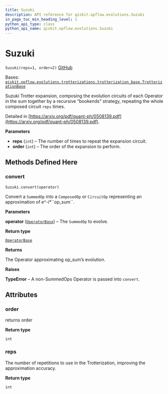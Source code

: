 ```yaml
---
title: Suzuki
description: API reference for qiskit.opflow.evolutions.Suzuki
in_page_toc_min_heading_level: 1
python_api_type: class
python_api_name: qiskit.opflow.evolutions.Suzuki
---
```


# Suzuki

<span id="qiskit.opflow.evolutions.Suzuki" />

`Suzuki(reps=1, order=2)` [GitHub](https://github.com/qiskit/qiskit/tree/stable/0.23/qiskit/opflow/evolutions/trotterizations/suzuki.py "view source code")

Bases: [`qiskit.opflow.evolutions.trotterizations.trotterization_base.TrotterizationBase`](qiskit.opflow.evolutions.TrotterizationBase "qiskit.opflow.evolutions.trotterizations.trotterization_base.TrotterizationBase")

Suzuki Trotter expansion, composing the evolution circuits of each Operator in the sum together by a recursive “bookends” strategy, repeating the whole composed circuit `reps` times.

Detailed in [https://arxiv.org/pdf/quant-ph/0508139.pdf](https://arxiv.org/pdf/quant-ph/0508139.pdf).

**Parameters**

*   **reps** (`int`) – The number of times to repeat the expansion circuit.
*   **order** (`int`) – The order of the expansion to perform.

## Methods Defined Here

### convert

<span id="qiskit.opflow.evolutions.Suzuki.convert" />

`Suzuki.convert(operator)`

Convert a `SummedOp` into a `ComposedOp` or `CircuitOp` representing an approximation of e^-i\*\`\`op\_sum\`\`.

**Parameters**

**operator** ([`OperatorBase`](qiskit.opflow.OperatorBase "qiskit.opflow.operator_base.OperatorBase")) – The `SummedOp` to evolve.

**Return type**

[`OperatorBase`](qiskit.opflow.OperatorBase "qiskit.opflow.operator_base.OperatorBase")

**Returns**

The Operator approximating op\_sum’s evolution.

**Raises**

**TypeError** – A non-SummedOps Operator is passed into `convert`.

## Attributes

<span id="qiskit.opflow.evolutions.Suzuki.order" />

### order

returns order

**Return type**

`int`

<span id="qiskit.opflow.evolutions.Suzuki.reps" />

### reps

The number of repetitions to use in the Trotterization, improving the approximation accuracy.

**Return type**

`int`

